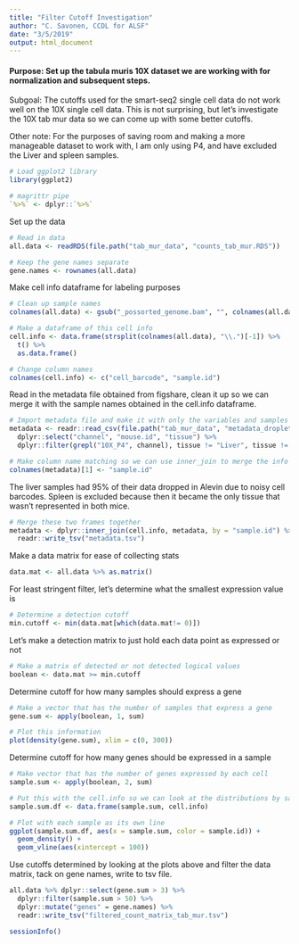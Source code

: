 ```yaml
---
title: "Filter Cutoff Investigation"
author: "C. Savonen, CCDL for ALSF"
date: "3/5/2019"
output: html_document
---
```


#### Purpose: Set up the tabula muris 10X dataset we are working with for normalization and subsequent steps. 

Subgoal: The cutoffs used for the smart-seq2 single cell data do not work well 
on the 10X single cell data. This is not surprising, but let's investigate the 
10X tab mur data so we can come up with some better cutoffs. 

Other note: For the purposes of saving room and making a more manageable dataset 
to work with, I am only using P4, and have excluded the Liver and spleen samples. 

```r
# Load ggplot2 library
library(ggplot2)

# magrittr pipe
`%>%` <- dplyr::`%>%`
```

Set up the data
```r
# Read in data
all.data <- readRDS(file.path("tab_mur_data", "counts_tab_mur.RDS"))

# Keep the gene names separate
gene.names <- rownames(all.data)
```
 
Make cell info dataframe for labeling purposes
```r
# Clean up sample names
colnames(all.data) <- gsub("_possorted_genome.bam", "", colnames(all.data))

# Make a dataframe of this cell info
cell.info <- data.frame(strsplit(colnames(all.data), "\\.")[-1]) %>% 
  t() %>% 
  as.data.frame()

# Change column names
colnames(cell.info) <- c("cell_barcode", "sample.id")
```

Read in the metadata file obtained from figshare, clean it up so we can merge it
with the sample names obtained in the cell.info dataframe. 

```r
# Import metadata file and make it with only the variables and samples we want
metadata <- readr::read_csv(file.path("tab_mur_data", "metadata_droplet.csv")) %>% 
  dplyr::select("channel", "mouse.id", "tissue") %>% 
  dplyr::filter(grepl("10X_P4", channel), tissue != "Liver", tissue != "Spleen") 

# Make column name matching so we can use inner_join to merge the info
colnames(metadata)[1] <- "sample.id"
```

The liver samples had 95% of their data dropped in Alevin due to noisy cell 
barcodes. 
Spleen is excluded because then it became the only tissue that wasn't represented
in both mice. 

```r
# Merge these two frames together
metadata <- dplyr::inner_join(cell.info, metadata, by = "sample.id") %>%
  readr::write_tsv("metadata.tsv")
```
Make a data matrix for ease of collecting stats

```r
data.mat <- all.data %>% as.matrix()
```

For least stringent filter, let's determine what the smallest expression value is

```r
# Determine a detection cutoff
min.cutoff <- min(data.mat[which(data.mat!= 0)])
```

Let's make a detection matrix to just hold each data point as expressed or not

```r
# Make a matrix of detected or not detected logical values
boolean <- data.mat >= min.cutoff
```

Determine cutoff for how many samples should express a gene 

```r
# Make a vector that has the number of samples that express a gene
gene.sum <- apply(boolean, 1, sum)

# Plot this information
plot(density(gene.sum), xlim = c(0, 300))
```

Determine cutoff for how many genes should be expressed in a sample 

```r
# Make vector that has the number of genes expressed by each cell
sample.sum <- apply(boolean, 2, sum) 

# Put this with the cell.info so we can look at the distributions by samples
sample.sum.df <- data.frame(sample.sum, cell.info) 

# Plot with each sample as its own line
ggplot(sample.sum.df, aes(x = sample.sum, color = sample.id)) +
  geom_density() +
  geom_vline(aes(xintercept = 100))
```

Use cutoffs determined by looking at the plots above and filter the data matrix,
tack on gene names, write to tsv file.

```r
all.data %>% dplyr::select(gene.sum > 3) %>% 
  dplyr::filter(sample.sum > 50) %>% 
  dplyr::mutate("genes" = gene.names) %>% 
  readr::write_tsv("filtered_count_matrix_tab_mur.tsv")
```

```r
sessionInfo()
```
